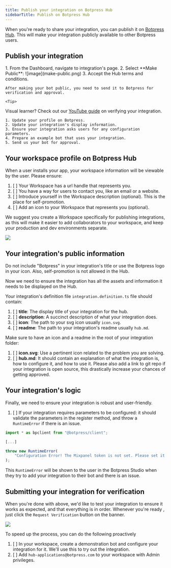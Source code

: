 ```yaml
---
title: Publish your integration on Botpress Hub
sidebarTitle: Publish on Botpress Hub
---
```



When you're ready to share your integration, you can publish it on [Botpress Hub](https://botpress.com/docs/card-hub). This will make your integration publicly available to other Botpress users.

## Publish your integration
<Steps>
  <Step title="Make your integration public">
    1. From the Dashboard, navigate to integration's page.
    2. Select **Make Public**:
    ![image](make-public.png)
    3. Accept the Hub terms and conditions.
  </Step>
  <Step title="Verify your integration">

    After making your bot public, you need to send it to Botpress for verification and approval.

    <Tip>
  Visual learner? Check out our [YouTube guide](https://www.youtube.com/embed/QJbqatyXfwI) on verifying your integration.
    </Tip>



    1. Update your profile on Botpress.
    2. Update your integration's display information.
    3. Ensure your integration asks users for any configuration parameters.
    4. Prepare an example bot that uses your integration.
    5. Send us your bot for approval.

  </Step>
</Steps>

## Your workspace profile on Botpress Hub

When a user installs your app, your workspace information will be viewable by the user. Please ensure:

1. [ ] Your Workspace has a url handle that represents you.
2. [ ] You have a way for users to contact you, like an email or a website.
3. [ ] Introduce yourself in the Workspace description (optional). This is the place for self-promotion.
4. [ ] Add an icon to your Workspace that represents you (optional).

We suggest you create a Workspace specifically for publishing integrations, as this will make it easier to add collaborators to your workspace, and keep your production and dev environments separate.

<img src="./botpress-profile.png" />

## Your integration's public information

<Warning>
  Do not include "Botpress" in your integration's title or use the Botpress logo in your icon. Also, self-promotion is not allowed in the Hub.
</Warning>

Now we need to ensure the integration has all the assets and information it needs to be displayed on the Hub.

Your integration's definition file `integration.definition.ts` file should contain:

1. [ ] **title**: The display title of your integration for the hub.
2. [ ] **description**: A succinct description of what your integration does.
3. [ ] **icon**: The path to your svg icon usually `icon.svg`.
4. [ ] **readme**: The path to your integration's readme usually `hub.md`.

Make sure to have an icon and a readme in the root of your integration folder:

1. [ ] **icon.svg**: Use a pertinent icon related to the problem you are solving.
2. [ ] **hub.md**: It should contain an explanation of what the integration is, how to configure it, and how to use it. Please also add a link to git repo if your integration is open source, this drastically increase your chances of getting approved.

## Your integration's logic

Finally, we need to ensure your integration is robust and user-friendly.

1. [ ] If your integration requires parameters to be configured: it should validate the parameters in the register method, and throw a `RuntimeError` if there is an issue.

```ts
import * as bpclient from "@botpress/client";

[...]

throw new RuntimeError(
	"Configuration Error! The Mixpanel token is not set. Please set it in your bot integration configuration."
);
```

This `RuntimeError` will be shown to the user in the Botpress Studio when they try to add your integration to their bot and there is an issue.

## Submitting your integration for verification

When you're done with above, we'd like to test your integration to ensure it works as expected, and that everything is in order. Whenever you're ready , just click the `Request Verification` button on the banner.

<img src="./request-verification.png" />

To speed up the process, you can do the following proactively

1. [ ] In your workspace, create a demonstration bot and configure your integration for it. We'll use this to try out the integration.
2. [ ] Add `hub-applications@botpress.com` to your workspace with Admin privileges.
